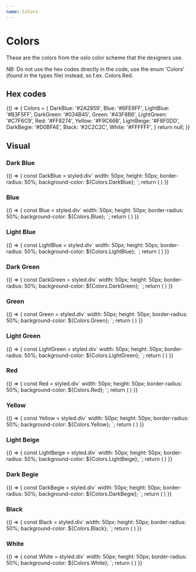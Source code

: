 ```yaml
---
name: Colors
---
```



# Colors

These are the colors from the oslo color scheme that the designers use.

NB: Do not use the hex codes directly in the code, use the enum 'Colors' (found in the types file) instead, so f.ex. Colors.Red.

## Hex codes
<Playground>
  {() => {
    Colors = {
      DarkBlue: '#2A2859',
      Blue: '#6FE9FF',
      LightBlue: '#B3F5FF',
      DarkGreen: '#034B45',
      Green: '#43F8B6',
      LightGreen: '#C7F6C9',
      Red: '#FF8274',
      Yellow: '#F9C66B',
      LightBeige: '#F8F0DD',
      DarkBegie: '#D0BFAE',
      Black: '#2C2C2C',
      White: '#FFFFFF',
    }
    return null;
  }}
</Playground>

## Visual

### Dark Blue

<Playground>
  {() => {
    const DarkBlue = styled.div`
      width: 50px;
      height: 50px;
      border-radius: 50%;
      background-color: ${Colors.DarkBlue};
    `;
    return (
      <DarkBlue />
    )
  }}
</Playground>

### Blue

<Playground>
  {() => {
    const Blue = styled.div`
      width: 50px;
      height: 50px;
      border-radius: 50%;
      background-color: ${Colors.Blue};
    `;
    return (
      <Blue />
    )
  }}
</Playground>

### Light Blue

<Playground>
  {() => {
    const LightBlue = styled.div`
      width: 50px;
      height: 50px;
      border-radius: 50%;
      background-color: ${Colors.LightBlue};
    `;
    return (
      <LightBlue />
    )
  }}
</Playground>

### Dark Green

<Playground>
  {() => {
    const DarkGreen = styled.div`
      width: 50px;
      height: 50px;
      border-radius: 50%;
      background-color: ${Colors.DarkGreen};
    `;
    return (
      <DarkGreen />
    )
  }}
</Playground>

### Green

<Playground>
  {() => {
    const Green = styled.div`
      width: 50px;
      height: 50px;
      border-radius: 50%;
      background-color: ${Colors.Green};
    `;
    return (
      <Green />
    )
  }}
</Playground>

### Light Green

<Playground>
  {() => {
    const LightGreen = styled.div`
      width: 50px;
      height: 50px;
      border-radius: 50%;
      background-color: ${Colors.LightGreen};
    `;
    return (
      <LightGreen />
    )
  }}
</Playground>

### Red

<Playground>
  {() => {
    const Red = styled.div`
      width: 50px;
      height: 50px;
      border-radius: 50%;
      background-color: ${Colors.Red};
    `;
    return (
      <Red />
    )
  }}
</Playground>

### Yellow

<Playground>
  {() => {
    const Yellow = styled.div`
      width: 50px;
      height: 50px;
      border-radius: 50%;
      background-color: ${Colors.Yellow};
    `;
    return (
      <Yellow />
    )
  }}
</Playground>

### Light Beige

<Playground>
  {() => {
    const LightBeige = styled.div`
      width: 50px;
      height: 50px;
      border-radius: 50%;
      background-color: ${Colors.LightBeige};
    `;
    return (
      <LightBeige />
    )
  }}
</Playground>

### Dark Begie

<Playground>
  {() => {
    const DarkBegie = styled.div`
      width: 50px;
      height: 50px;
      border-radius: 50%;
      background-color: ${Colors.DarkBegie};
    `;
    return (
      <DarkBegie />
    )
  }}
</Playground>

### Black

<Playground>
  {() => {
    const Black = styled.div`
      width: 50px;
      height: 50px;
      border-radius: 50%;
      background-color: ${Colors.Black};
    `;
    return (
      <Black />
    )
  }}
</Playground>

### White

<Playground>
  {() => {
    const White = styled.div`
      width: 50px;
      height: 50px;
      border-radius: 50%;
      background-color: ${Colors.White};
    `;
    return (
      <White />
    )
  }}
</Playground>